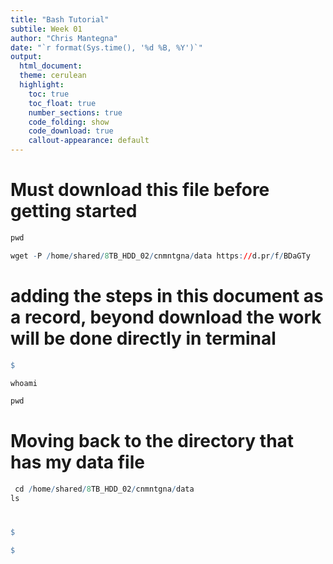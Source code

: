 ```yaml
---
title: "Bash Tutorial"
subtile: Week 01
author: "Chris Mantegna"
date: "`r format(Sys.time(), '%d %B, %Y')`"
output: 
  html_document:
  theme: cerulean
  highlight: 
    toc: true
    toc_float: true
    number_sections: true
    code_folding: show
    code_download: true
    callout-appearance: default
---
```


# Must download this file before getting started
```r

pwd 

wget -P /home/shared/8TB_HDD_02/cnmntgna/data https://d.pr/f/BDaGTy

```
# adding the steps in this document as a record, beyond download the work will be done directly in terminal
```r

$

```
```r

whoami

```

```r

pwd

```
# Moving back to the directory that has my data file
```r
 cd /home/shared/8TB_HDD_02/cnmntgna/data
ls

```
# 
```r

$

```

```r

$

```













